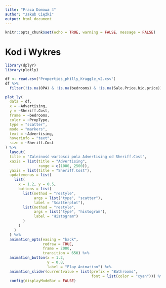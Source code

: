 ---
title: "Praca Domowa 4"
author: "Jakub Ciężki"
output: html_document
---

<style>
body {
text-align: justify}
</style>

```{r setup, include=FALSE}
knitr::opts_chunk$set(echo = TRUE, warning = FALSE, message = FALSE)
```

# Kod i Wykres

```{r Plot}
library(dplyr)
library(plotly)

df <- read.csv("Properties_philly_Kraggle_v2.csv")
df %>% 
  filter(!is.na(OPA) & !is.na(bedrooms) & !is.na(Sale.Price.bid.price)) -> df

plot_ly(
  data = df,
  x = ~Advertising,
  y = ~Sheriff.Cost,
  frame = ~bedrooms,
  color = ~PropType,
  type = "scatter",
  mode = "markers",
  text = ~Advertising,
  hoverinfo = "text",
  size = ~Sheriff.Cost
) %>% 
  layout(
  title = "Zależność wartości pola Advertising od Sheriff.Cost",
  xaxis = list(title = "Advertising", 
               range = c(1000, 2500)),
  yaxis = list(title = "Sheriff.Cost"),
  updatemenus = list(
    list(
      x = 1.2, y = 0.5,
      buttons = list(
        list(method = "restyle",
             args = list("type", "scatter"),
             label = "Scatterplot"),
        list(method = "restyle",
             args = list("type", "histogram"),
             label = "Histogram")
        )
      )
    )
  ) %>% 
  animation_opts(easing = "back", 
                 redraw = TRUE, 
                 frame = 2000, 
                 transition = 650) %>% 
  animation_button(x = 1.2, 
                   y = 0.8, 
                   label = "Play Animation") %>%
  animation_slider(currentvalue = list(prefix = "Bathrooms", 
                                       font = list(color = "cyan"))) %>% 
  config(displayModeBar = FALSE)

```